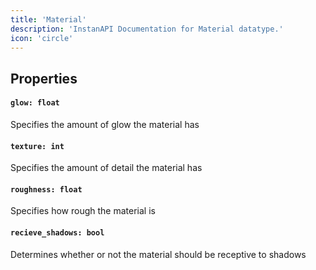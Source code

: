 ```yaml
---
title: 'Material'
description: 'InstanAPI Documentation for Material datatype.'
icon: 'circle'
---
```


## Properties
#### `glow: float`
Specifies the amount of glow the material has

#### `texture: int`
Specifies the amount of detail the material has

#### `roughness: float`
Specifies how rough the material is

#### `recieve_shadows: bool`
Determines whether or not the material should be receptive to shadows